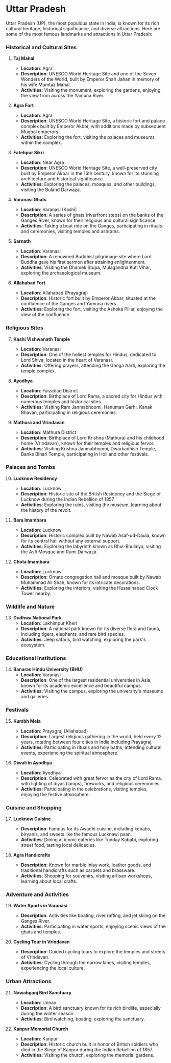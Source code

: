 # Uttar Pradesh

Uttar Pradesh (UP), the most populous state in India, is known for its rich cultural heritage, historical significance, and diverse attractions. Here are some of the most famous landmarks and attractions in Uttar Pradesh:

### Historical and Cultural Sites

1. **Taj Mahal**
   - **Location**: Agra
   - **Description**: UNESCO World Heritage Site and one of the Seven Wonders of the World, built by Emperor Shah Jahan in memory of his wife Mumtaz Mahal.
   - **Activities**: Visiting the monument, exploring the gardens, enjoying the view from across the Yamuna River.

2. **Agra Fort**
   - **Location**: Agra
   - **Description**: UNESCO World Heritage Site, a historic fort and palace complex built by Emperor Akbar, with additions made by subsequent Mughal emperors.
   - **Activities**: Exploring the fort, visiting the palaces and museums within the complex.

3. **Fatehpur Sikri**
   - **Location**: Near Agra
   - **Description**: UNESCO World Heritage Site, a well-preserved city built by Emperor Akbar in the 16th century, known for its stunning architecture and historical significance.
   - **Activities**: Exploring the palaces, mosques, and other buildings, visiting the Buland Darwaza.

4. **Varanasi Ghats**
   - **Location**: Varanasi (Kashi)
   - **Description**: A series of ghats (riverfront steps) on the banks of the Ganges River, known for their religious and cultural significance.
   - **Activities**: Taking a boat ride on the Ganges, participating in rituals and ceremonies, visiting temples and ashrams.

5. **Sarnath**
   - **Location**: Varanasi
   - **Description**: A renowned Buddhist pilgrimage site where Lord Buddha gave his first sermon after attaining enlightenment.
   - **Activities**: Visiting the Dhamek Stupa, Mulagandha Kuti Vihar, exploring the archaeological museum.

6. **Allahabad Fort**
   - **Location**: Allahabad (Prayagraj)
   - **Description**: Historic fort built by Emperor Akbar, situated at the confluence of the Ganges and Yamuna rivers.
   - **Activities**: Exploring the fort, visiting the Ashoka Pillar, enjoying the view of the confluence.

### Religious Sites

7. **Kashi Vishwanath Temple**
   - **Location**: Varanasi
   - **Description**: One of the holiest temples for Hindus, dedicated to Lord Shiva, located in the heart of Varanasi.
   - **Activities**: Offering prayers, attending the Ganga Aarti, exploring the temple complex.

8. **Ayodhya**
   - **Location**: Faizabad District
   - **Description**: Birthplace of Lord Rama, a sacred city for Hindus with numerous temples and historical sites.
   - **Activities**: Visiting Ram Janmabhoomi, Hanuman Garhi, Kanak Bhavan, participating in religious ceremonies.

9. **Mathura and Vrindavan**
   - **Location**: Mathura District
   - **Description**: Birthplace of Lord Krishna (Mathura) and his childhood home (Vrindavan), known for their temples and religious fervor.
   - **Activities**: Visiting Krishna Janmabhoomi, Dwarkadhish Temple, Banke Bihari Temple, participating in Holi and other festivals.

### Palaces and Tombs

10. **Lucknow Residency**
    - **Location**: Lucknow
    - **Description**: Historic site of the British Residency and the Siege of Lucknow during the Indian Rebellion of 1857.
    - **Activities**: Exploring the ruins, visiting the museum, learning about the history of the revolt.

11. **Bara Imambara**
    - **Location**: Lucknow
    - **Description**: Historic complex built by Nawab Asaf-ud-Daula, known for its central hall without any external support.
    - **Activities**: Exploring the labyrinth known as Bhul-Bhulaiya, visiting the Asfi Mosque and Rumi Darwaza.

12. **Chota Imambara**
    - **Location**: Lucknow
    - **Description**: Ornate congregation hall and mosque built by Nawab Muhammad Ali Shah, known for its intricate decorations.
    - **Activities**: Exploring the interiors, visiting the Hussainabad Clock Tower nearby.

### Wildlife and Nature

13. **Dudhwa National Park**
    - **Location**: Lakhimpur Kheri
    - **Description**: A national park known for its diverse flora and fauna, including tigers, elephants, and rare bird species.
    - **Activities**: Jeep safaris, bird watching, exploring the park's ecosystem.

### Educational Institutions

14. **Banaras Hindu University (BHU)**
    - **Location**: Varanasi
    - **Description**: One of the largest residential universities in Asia, known for its academic excellence and beautiful campus.
    - **Activities**: Visiting the campus, exploring the university's museums and galleries.

### Festivals

15. **Kumbh Mela**
    - **Location**: Prayagraj (Allahabad)
    - **Description**: Largest religious gathering in the world, held every 12 years, rotating between four cities in India including Prayagraj.
    - **Activities**: Participating in rituals and holy baths, attending cultural events, experiencing the spiritual atmosphere.

16. **Diwali in Ayodhya**
    - **Location**: Ayodhya
    - **Description**: Celebrated with great fervor as the city of Lord Rama, with lighting of diyas (lamps), fireworks, and religious ceremonies.
    - **Activities**: Participating in the celebrations, visiting temples, enjoying the festive atmosphere.

### Cuisine and Shopping

17. **Lucknow Cuisine**
    - **Description**: Famous for its Awadhi cuisine, including kebabs, biryanis, and sweets like the famous Lucknawi paan.
    - **Activities**: Dining at iconic eateries like Tunday Kababi, exploring street food, tasting local delicacies.

18. **Agra Handicrafts**
    - **Description**: Known for marble inlay work, leather goods, and traditional handicrafts such as carpets and brassware.
    - **Activities**: Shopping for souvenirs, visiting artisan workshops, learning about local crafts.

### Adventure and Activities

19. **Water Sports in Varanasi**
    - **Description**: Activities like boating, river rafting, and jet skiing on the Ganges River.
    - **Activities**: Participating in water sports, enjoying scenic views of the ghats and temples.

20. **Cycling Tour in Vrindavan**
    - **Description**: Guided cycling tours to explore the temples and streets of Vrindavan.
    - **Activities**: Cycling through the narrow lanes, visiting temples, experiencing the local culture.

### Urban Attractions

21. **Nawabganj Bird Sanctuary**
    - **Location**: Unnao
    - **Description**: A bird sanctuary known for its rich birdlife, especially during the winter season.
    - **Activities**: Bird watching, boating, exploring the sanctuary.

22. **Kanpur Memorial Church**
    - **Location**: Kanpur
    - **Description**: Historic church built in honor of British soldiers who died in the Siege of Kanpur during the Indian Rebellion of 1857.
    - **Activities**: Visiting the church, exploring the memorial gardens.
